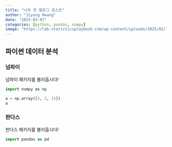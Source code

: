 ```yaml
---
title: "나의 첫 블로그 포스트"
author: "Jiyung Hwang"
date: "2025-03-07"
categories: [python, pandas, numpy]
image: "https://lab.statisticsplaybook.com/wp-content/uploads/2025/02/lab-main2.png"
---
```



## 파이썬 데이터 분석

### 넘파이 

넘파이 패키지를 불러옵시다!

```python
import numpy as np

a = np.array([3, 2, 15])
a
```


### 판다스

판다스 패키지를 불러옵시다!

```python
import pandas as pd
```
